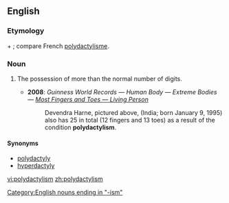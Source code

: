 ==English==

===Etymology===
{{etyl|grc}} {{term|πολύς|sc=Polytonic|tr=poly||many}} + {{term|δάκτυλος|sc=Polytonic|tr=daktylos||finger}}; compare French [[polydactylisme]].

===Noun===
{{en-noun}}

# {{anatomy}} The possession of more than the normal number of digits.
#* '''2008''': ''Guinness World Records — Human Body — Extreme Bodies — [http://www.guinnessworldrecords.com/records/human_body/extreme_bodies/most_fingers_and_toes_-_living_person.aspx Most Fingers and Toes — Living Person]''
#*: Devendra Harne, pictured above, (India; born January 9, 1995) also has 25 in total (12 fingers and 13 toes) as a result of the condition '''polydactylism'''.

====Synonyms====
* [[polydactyly]]
* [[hyperdactyly]]

[[Category:English nouns ending in "-ism"]]

[[vi:polydactylism]]
[[zh:polydactylism]]